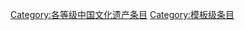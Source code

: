 {{Wikipedia category}}
{{emptycat}}
{{catmore1|[[Wikipedia:中国文化遗产专题|Wikipedia:中国文化遗产专题]]}}
{{Articles by Importance| topic=中国文化遗产 | importance= }}
{{Articles by Quality|topic=中国文化遗产 |quality=模板}}
{{CategoryTOC}}

[[Category:各等级中国文化遗产条目|Category:各等级中国文化遗产条目]]
[[Category:模板级条目|Category:模板级条目]]